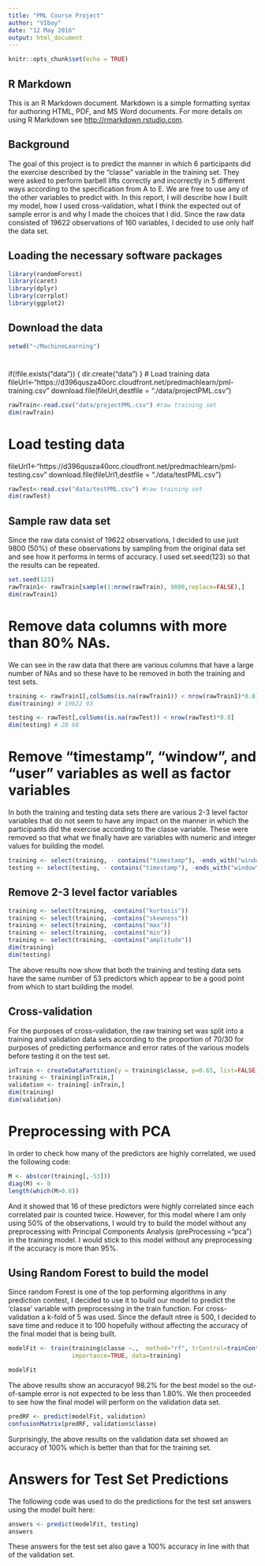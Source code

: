 ```yaml
---
title: "PML Course Project"
author: "VIboy"
date: "12 May 2016"
output: html_document
---
```


```r
knitr::opts_chunk$set(echo = TRUE)
```

## R Markdown

This is an R Markdown document. Markdown is a simple formatting syntax for authoring HTML, PDF, and MS Word documents. For more details on using R Markdown see <http://rmarkdown.rstudio.com>.

## Background
The goal of this project is to predict the manner in which 6 participants did the exercise described by the "classe" variable in the training set. They were asked to perform barbell lifts correctly and incorrectly in 5 different ways according to the specification from A to E. We are free to use any of the other variables to predict with. In this report, I will describe how I built my model, how I used cross-validation, what I think the expected out of sample error is and why I made the choices that I did. Since the raw data consisted of 19622 observations of 160 variables, I decided to use only half the data set.

## Loading the necessary software packages

```r
library(randomForest)
library(caret)
library(dplyr)
library(corrplot)
library(ggplot2)
```

## Download the data
```r
setwd("~/MachineLearning")
```

#
if(!file.exists("data")) {
    dir.create("data")
}
# Load training data
fileUrl<-"https://d396qusza40orc.cloudfront.net/predmachlearn/pml-training.csv"
download.file(fileUrl,destfile = "./data/projectPML.csv")        

```r
rawTrain<-read.csv("data/projectPML.csv") #raw training set
dim(rawTrain)
```
# Load testing data

fileUrl1<-"https://d396qusza40orc.cloudfront.net/predmachlearn/pml-testing.csv"
download.file(fileUrl1,destfile = "./data/testPML.csv")
```r
rawTest<-read.csv("data/testPML.csv") #raw training set
dim(rawTest)
```

## Sample raw data set
Since the raw data consist of 19622 observations, I decided to use just 9800 (50%) of these observations by sampling from the original data set and see how it performs in terms of accuracy. I used set.seed(123) so that the results can be repeated.

```r
set.seed(123)
rawTrain1<- rawTrain[sample(1:nrow(rawTrain), 9800,replace=FALSE),]
dim(rawTrain1)
```

# Remove data columns with more than 80% NAs.
We can see in the raw data that there are various columns that have a large number of NAs
and so these have to be removed in both the training and test sets.
```r
training <- rawTrain1[,colSums(is.na(rawTrain1)) < nrow(rawTrain1)*0.8]
dim(training) # 19622 93

testing <- rawTest[,colSums(is.na(rawTest)) < nrow(rawTest)*0.8]
dim(testing) # 20 60
```


# Remove "timestamp", "window", and "user" variables as well as factor variables
In both the training and testing data sets there are various 2-3 level factor variables that do not seem to have any impact on the manner in which the participants did the exercise according to the classe variable. These were removed so that what we finally have are variables with numeric and integer values for building the model.

```r
training <- select(training, - contains("timestamp"), -ends_with("window"), -starts_with("user"), -X)
testing <- select(testing, - contains("timestamp"), -ends_with("window"), -starts_with("user"), -X)
```

## Remove 2-3 level factor variables
```r
training <- select(training, -contains("kurtosis"))
training <- select(training, -contains("skewness"))
training <- select(training, -contains("max"))
training <- select(training, -contains("min"))
training <- select(training, -contains("amplitude"))
dim(training)
dim(testing)
```
The above results now show that both the training and testing data sets have the same number of 53 predictors which appear to be a good point from which to start building the model.

## Cross-validation 
For the purposes of cross-validation,  the raw training set was split into a training
and validation data sets according to the proportion of 70/30 for purposes of predicting performance and error rates of the various models before testing it on the test set.

```r
inTrain <- createDataPartition(y = training$classe, p=0.65, list=FALSE)
training <- training[inTrain,]
validation <- training[-inTrain,]
dim(training)
dim(validation)
```

# Preprocessing with PCA
In order to check how many of the predictors are highly correlated, we used the following code:
```r
M <- abs(cor(training[,-53]))
diag(M) <- 0
length(which(M>0.8))
```

And it showed that 16 of these predictors were highly correlated since each correlated pair is counted twice. However, for this model where I am only using 50% of the observations, I would try to build the model without any preprocessing with Principal Components Analysis (preProcessing ="pca") in the training model. I would stick to this model without any preprocessing if the accuracy is more than 95%.

## Using Random Forest to build the model
Since random Forest is one of the top performing algorithms in any prediction contest, I decided to use it to build our model to predict the 'classe' variable with preprocessing in the train function. For cross-validation a k-fold of 5 was used. Since the default ntree is 500, I decided to save time and reduce it to 100 hopefully without affecting the accuracy of the final model that is being built.

```r
modelFit <- train(training$classe ~.,  method="rf", trControl=trainControl(method="cv", number = 5),ntree=100,
                  importance=TRUE, data=training)

modelFit
```

The above results show an accuracyof 98.2% for the best model so the out-of-sample error is not expected to be less than 1.80%. We then proceeded to see how the final model will perform on the validation data set.
```r
predRF <- predict(modelFit, validation)
confusionMatrix(predRF, validation$classe)
```

Surprisingly, the above results on the validation data set showed an accuracy of 100% which is better than that for the training set.

# Answers for Test Set Predictions
The following code was used to do the predictions for the test set answers using the model built here:

```r
answers <- predict(modelFit, testing)
answers
```
These answers for the test set also gave a 100% accuracy in line with that of the validation set.


